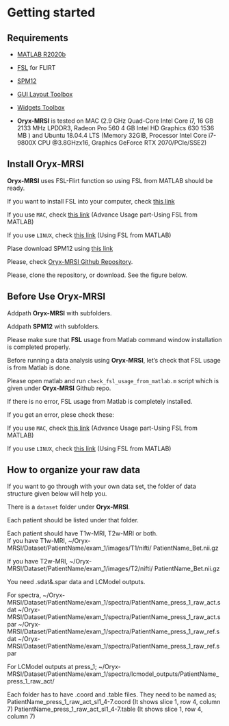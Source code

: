 # Getting started

## Requirements

- [MATLAB R2020b](https://www.fil.ion.ucl.ac.uk/spm/software/download/)

- [FSL](https://fsl.fmrib.ox.ac.uk/fsl/fslwiki/FSL) for FLIRT 

- [SPM12](https://www.fil.ion.ucl.ac.uk/spm/software/download/)

- [GUI Layout Toolbox](https://www.mathworks.com/matlabcentral/fileexchange/47982-gui-layout-toolbox)

- [Widgets Toolbox](https://www.mathworks.com/matlabcentral/fileexchange/66235-widgets-toolbox-compatibility-support)

- **Oryx-MRSI** is tested on MAC (2.9 GHz Quad-Core Intel Core i7, 16 GB 2133 MHz LPDDR3, Radeon Pro 560 4 GB
Intel HD Graphics 630 1536 MB ) and Ubuntu 18.04.4 LTS (Memory 32GIB, Processor Intel Core i7-9800X CPU @3.8GHzx16, Graphics GeForce RTX 2070/PCle/SSE2)

## Install Oryx-MRSI

**Oryx-MRSI** uses FSL-Flirt function so using FSL from MATLAB should be ready. 

If you want to install FSL into your computer, check [this link](https://fsl.fmrib.ox.ac.uk/fsl/fslwiki/FslInstallation)

If you use ```MAC```, check [this link](https://fsl.fmrib.ox.ac.uk/fsl/fslwiki/FslInstallation/MacOsX) (Advance Usage part-Using FSL from MATLAB)

If you use ```LINUX```, check [this link](https://fsl.fmrib.ox.ac.uk/fsl/fslwiki/FslInstallation/Linux) (Using FSL from MATLAB)

Plase download SPM12 using [this link](https://www.fil.ion.ucl.ac.uk/spm/software/download/)

Please, check [Oryx-MRSI Github Repository]( https://github.com/sevimcengiz/Oryx-MRSI).

Please, clone the repository, or download. See the figure below. 


## Before Use Oryx-MRSI

Addpath **Oryx-MRSI** with subfolders.

Addpath **SPM12** with subfolders.


Please make sure that **FSL** usage from Matlab command window installation is completed properly.

Before running a data analysis using **Oryx-MRSI**, let's check that FSL usage is from Matlab is done.

Please open matlab and run ```check_fsl_usage_from_matlab.m``` script which is given under **Oryx-MRSI** Github repo.

If there is no error, FSL usage from Matlab is completely installed.

If you get an error, plese check these:

   If you use ```MAC```, check [this link](https://fsl.fmrib.ox.ac.uk/fsl/fslwiki/FslInstallation/MacOsX) (Advance Usage part-Using FSL from MATLAB)
    
   If you use ```LINUX```, check [this link](https://fsl.fmrib.ox.ac.uk/fsl/fslwiki/FslInstallation/Linux) (Using FSL from MATLAB)

## How to organize your raw data

If you want to go through with your own data set, the folder of data structure given below will help you.

There is a ```dataset``` folder under **Oryx-MRSI**. 

Each patient should be listed under that folder. 

Each patient should have T1w-MRI, T2w-MRI or both.  
If you have T1w-MRI,
~/Oryx-MRSI/Dataset/PatientName/exam_1/images/T1/nifti/ PatientName_Bet.nii.gz

If you have T2w-MRI,
~/Oryx-MRSI/Dataset/PatientName/exam_1/images/T2/nifti/ PatientName_Bet.nii.gz

You need .sdat&.spar data and LCModel outputs.

For spectra,
~/Oryx-MRSI/Dataset/PatientName/exam_1/spectra/PatientName_press_1_raw_act.sdat
~/Oryx-MRSI/Dataset/PatientName/exam_1/spectra/PatientName_press_1_raw_act.spar
~/Oryx-MRSI/Dataset/PatientName/exam_1/spectra/PatientName_press_1_raw_ref.sdat
~/Oryx-MRSI/Dataset/PatientName/exam_1/spectra/PatientName_press_1_raw_ref.spar


For LCModel outputs at press_1;
~/Oryx-MRSI/Dataset/PatientName/exam_1/spectra/lcmodel_outputs/PatientName_press_1_raw_act/

Each folder has to have .coord and .table files. They need to be named as;
PatientName_press_1_raw_act_sl1_4-7.coord (It shows slice 1, row 4, column 7)
PatientName_press_1_raw_act_sl1_4-7.table (It shows slice 1, row 4, column 7)



